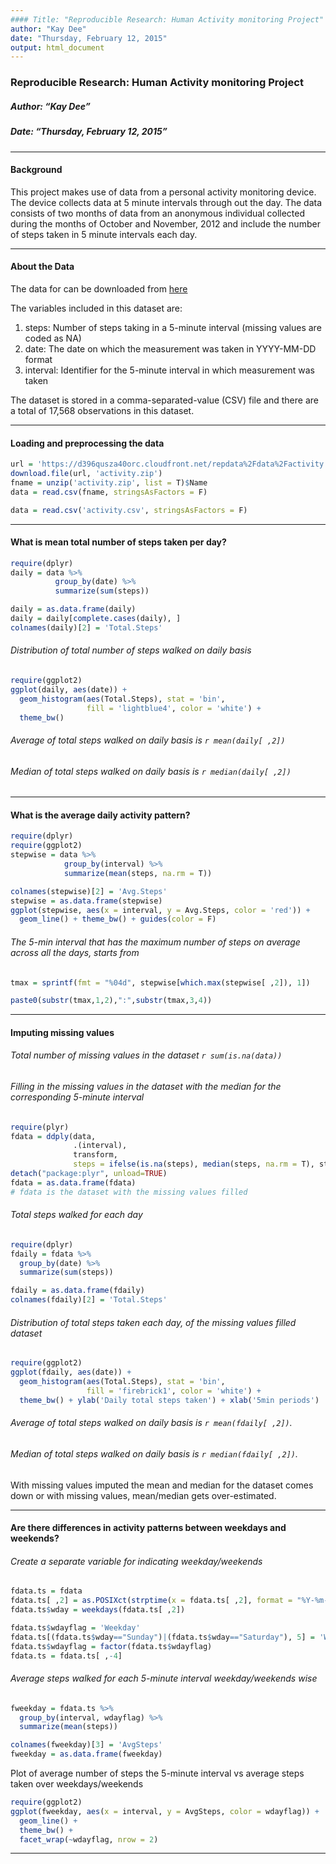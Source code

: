 ```yaml
---
#### Title: "Reproducible Research: Human Activity monitoring Project"
author: "Kay Dee"
date: "Thursday, February 12, 2015"
output: html_document
---
```


### Reproducible Research: Human Activity monitoring Project
##### Author: "Kay Dee"
##### Date: "Thursday, February 12, 2015"

***
#### Background 

This project makes use of data from a personal activity monitoring device. The device collects data at 5 minute intervals through out the day. The data consists of two months of data from an anonymous individual collected during the months of October and November, 2012 and include the number of steps taken in 5 minute intervals each day.

***
#### About the Data

The data for can be downloaded from [here](https://d396qusza40orc.cloudfront.net/repdata%2Fdata%2Factivity.zip)

The variables included in this dataset are:
  
  1. steps: Number of steps taking in a 5-minute interval (missing values are coded as NA)
  2. date: The date on which the measurement was taken in YYYY-MM-DD format
  3. interval: Identifier for the 5-minute interval in which measurement was taken

The dataset is stored in a comma-separated-value (CSV) file and there are a total of 17,568 observations in this dataset.

***
#### Loading and preprocessing the data

```r
url = 'https://d396qusza40orc.cloudfront.net/repdata%2Fdata%2Factivity.zip'
download.file(url, 'activity.zip')
fname = unzip('activity.zip', list = T)$Name
data = read.csv(fname, stringsAsFactors = F)
```

```r
data = read.csv('activity.csv', stringsAsFactors = F)
```


***
#### What is mean total number of steps taken per day?

```r
require(dplyr)
daily = data %>% 
          group_by(date) %>% 
          summarize(sum(steps))

daily = as.data.frame(daily)
daily = daily[complete.cases(daily), ]
colnames(daily)[2] = 'Total.Steps'
```

###### Distribution of total number of steps walked on daily basis

```r
require(ggplot2)
ggplot(daily, aes(date)) + 
  geom_histogram(aes(Total.Steps), stat = 'bin', 
                 fill = 'lightblue4', color = 'white') + 
  theme_bw()
```

###### Average of total steps walked on daily basis is `r mean(daily[ ,2])` 
###### Median of total steps walked on daily basis is `r median(daily[ ,2])`

***
#### What is the average daily activity pattern?

```r
require(dplyr)
require(ggplot2)
stepwise = data %>% 
            group_by(interval) %>% 
            summarize(mean(steps, na.rm = T))

colnames(stepwise)[2] = 'Avg.Steps'
stepwise = as.data.frame(stepwise)
ggplot(stepwise, aes(x = interval, y = Avg.Steps, color = 'red')) + 
  geom_line() + theme_bw() + guides(color = F)
```

###### The 5-min interval that has the maximum number of steps on average across all the days, starts from

```r
tmax = sprintf(fmt = "%04d", stepwise[which.max(stepwise[ ,2]), 1])
```

```r
paste0(substr(tmax,1,2),":",substr(tmax,3,4))
```

***
#### Imputing missing values

###### Total number of missing values in the dataset `r sum(is.na(data))`

###### Filling in the missing values in the dataset with the median for the corresponding 5-minute interval

```r
require(plyr)
fdata = ddply(data, 
              .(interval), 
              transform, 
              steps = ifelse(is.na(steps), median(steps, na.rm = T), steps))
detach("package:plyr", unload=TRUE)
fdata = as.data.frame(fdata)
# fdata is the dataset with the missing values filled
```

###### Total steps walked for each day

```r
require(dplyr)
fdaily = fdata %>% 
  group_by(date) %>% 
  summarize(sum(steps))

fdaily = as.data.frame(fdaily)
colnames(fdaily)[2] = 'Total.Steps'
```

###### Distribution of total steps taken each day, of the missing values filled dataset
```r
require(ggplot2)
ggplot(fdaily, aes(date)) + 
  geom_histogram(aes(Total.Steps), stat = 'bin', 
                 fill = 'firebrick1', color = 'white') + 
  theme_bw() + ylab('Daily total steps taken') + xlab('5min periods')
```

###### Average of total steps walked on daily basis is `r mean(fdaily[ ,2])`.

###### Median of total steps walked on daily basis is `r median(fdaily[ ,2])`.

With missing values imputed the mean and median for the dataset comes down or with missing values, mean/median gets over-estimated.

***
#### Are there differences in activity patterns between weekdays and weekends?

###### Create a separate variable for indicating weekday/weekends

```r
fdata.ts = fdata
fdata.ts[ ,2] = as.POSIXct(strptime(x = fdata.ts[ ,2], format = "%Y-%m-%d"))
fdata.ts$wday = weekdays(fdata.ts[ ,2])

fdata.ts$wdayflag = 'Weekday'
fdata.ts[(fdata.ts$wday=="Sunday")|(fdata.ts$wday=="Saturday"), 5] = 'Weekend'
fdata.ts$wdayflag = factor(fdata.ts$wdayflag)
fdata.ts = fdata.ts[ ,-4]
```

###### Average steps walked for each 5-minute interval weekday/weekends wise 

```r
fweekday = fdata.ts %>% 
  group_by(interval, wdayflag) %>% 
  summarize(mean(steps))

colnames(fweekday)[3] = 'AvgSteps'
fweekday = as.data.frame(fweekday)
```

Plot of average number of steps the 5-minute interval vs average steps taken over weekdays/weekends

```r
require(ggplot2)
ggplot(fweekday, aes(x = interval, y = AvgSteps, color = wdayflag)) + 
  geom_line() + 
  theme_bw() + 
  facet_wrap(~wdayflag, nrow = 2)
```

***

